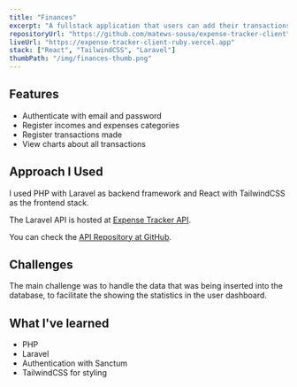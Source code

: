 ```yaml
---
title: "Finances"
excerpt: "A fullstack application that users can add their transactions and control their general balance."
repositoryUrl: "https://github.com/matews-sousa/expense-tracker-client"
liveUrl: "https://expense-tracker-client-ruby.vercel.app"
stack: ["React", "TailwindCSS", "Laravel"]
thumbPath: "/img/finances-thumb.png"
---
```


## Features

- Authenticate with email and password
- Register incomes and expenses categories
- Register transactions made
- View charts about all transactions

## Approach I Used

I used PHP with Laravel as backend framework and React with TailwindCSS as the frontend stack.

The Laravel API is hosted at [Expense Tracker API](https://expense-tracker-server-production-bfda.up.railway.app).

You can check the [API Repository at GitHub](https://github.com/matews-sousa/expense-tracker-server).

## Challenges

The main challenge was to handle the data that was being inserted into the database, to facilitate the showing the statistics in the user dashboard.

## What I've learned

- PHP
- Laravel
- Authentication with Sanctum
- TailwindCSS for styling
